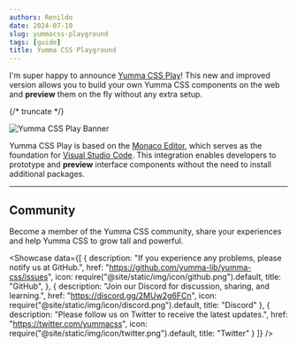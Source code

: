 ```yaml
---
authors: Renildo
date: 2024-07-10
slug: yummacss-playground
tags: [guide]
title: Yumma CSS Playground
---
```



I'm super happy to announce [Yumma CSS Play](https://play.yummacss.com)! This new and improved version allows you to build your own Yumma CSS components on the web and **preview** them on the fly without any extra setup.

{/* truncate */}

![Yumma CSS Play Banner](banner.png)

Yumma CSS Play is based on the [Monaco Editor](https://microsoft.github.io/monaco-editor/), which serves as the foundation for [Visual Studio Code](https://code.visualstudio.com/). This integration enables developers to prototype and **preview** interface components without the need to install additional packages.

---

## Community

Become a member of the Yumma CSS community, share your experiences and help Yumma CSS to grow tall and powerful.

<Showcase
  data={[
    {
      description: "If you experience any problems, please notify us at GitHub.",
      href: "https://github.com/yumma-lib/yumma-css/issues",
      icon: require("@site/static/img/icon/github.png").default,
      title: "GitHub",
    },
    {
      description: "Join our Discord for discussion, sharing, and learning.",
      href: "https://discord.gg/2MUw2g6FCn",
      icon: require("@site/static/img/icon/discord.png").default,
      title: "Discord"
    },
    {
      description: "Please follow us on Twitter to receive the latest updates.",
      href: "https://twitter.com/yummacss",
      icon: require("@site/static/img/icon/twitter.png").default,
      title: "Twitter"
    }
  ]}
/>